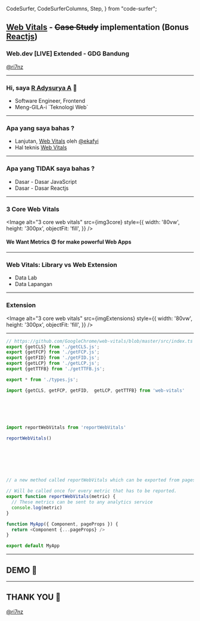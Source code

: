   CodeSurfer,
  CodeSurferColumns,
  Step,
} from "code-surfer";



## [Web Vitals](https://web.dev/vitals/) - ~~Case Study~~ implementation (Bonus [Reactjs](https://reactjs.org))

###  Web.dev [LIVE] Extended - GDG Bandung

[@ri7nz](https://github.com/ri7nz) 

---

### Hi, saya [R Adysurya A](https://github.com/ri7nz) 👋

<ul>
    <Appear>
        <li> Software Engineer, Frontend </li>
        <li> Meng-GILA-i `Teknologi Web` </li>
    </Appear>
</ul>

---

### Apa yang saya bahas ?

* Lanjutan, [Web Vitals](https://eka-wdle-bdg-2020.netlify.app/#1) oleh [@ekafyi](https://github.com/@ekafyi)
* Hal teknis [Web Vitals](https://github.com/GoogleChrome/web-vitals) 

---

### Apa yang TIDAK saya bahas ? 

<ul>
    <Appear>
    <li>Dasar - Dasar JavaScript</li>
    <li>Dasar - Dasar Reactjs</li>
    </Appear>
</ul>

---

### 3 Core Web Vitals

<Image 
    alt="3 core web vitals"
    src={img3core}
    style={{
        width: '80vw',
        height: '300px',
        objectFit: 'fill',
  }}
/>

#### We Want Metrics 😍 for make powerful Web Apps

---

### Web Vitals: Library vs Web Extension

<ul>
    <Appear>
        <li> Data Lab </li>
        <li> Data Lapangan </li>
    </Appear>
</ul>

---

### Extension 

<Image 
    alt="3 core web vitals"
    src={imgExtensions}
    style={{
        width: '80vw',
        height: '300px',
        objectFit: 'fill',
  }}
  />

---

<CodeSurferColumns>

<Step title="Library" subtitle="sourcecode of web-vitals">

```js 2:6
// https://github.com/GoogleChrome/web-vitals/blob/master/src/index.ts
export {getCLS} from './getCLS.js';
export {getFCP} from './getFCP.js';
export {getFID} from './getFID.js';
export {getLCP} from './getLCP.js';
export {getTTFB} from './getTTFB.js';

export * from './types.js';
```

</Step>

<Step title="basic usage" >

```js
import {getCLS, getFCP, getFID,  getLCP, getTTFB} from 'web-vitals'
```

</Step>

<Step title="example use web-vitals library" subtitle="https://github.com/facebook/create-react-app/master/packages/cra-template/template/src/reportWebVitals.js">

```js file=./reportWebVitals.js
```

</Step>
    
<Step title="define function" subtitle="with paramater function">

```js 1:2,10 file=./reportWebVitals.js
```

</Step>

<Step title="import web-vitals library" subtitle="with lazy-import">

```js 3,9 file=./reportWebVitals.js
```

</Step>

<Step title="call core web-vitals API" subtitle="measure & report">

```js 4:8 file=./reportWebVitals.js
```

</Step>

<Step title="export">

```js 13 file=./reportWebVitals.js
```

</Step>

<Step title="Usage">

```js 
import reportWebVitals from 'reportWebVitals'

reportWebVitals()
```

</Step>

<Step title="example: create-react-app template">

```js file=./cra-index.js
```

</Step>

<Step title="example: create-react-app template">

```js 6 file=./cra-index.js
```

</Step>

<Step title="example: create-react-app template">

```js 23 file=./cra-index.js
```

</Step>

<Step title="metric">

```js file=./types-metric.js
```

</Step>

<Step title="metric.name">

```js 19 file=./types-metric.js
```

</Step>

<Step title="metric.value">

```js 22 file=./types-metric.js
```

</Step>

<Step title="Next.js 9.4: 📢 integrated web-vitals" subtitle="a new method called reportWebVitals">

```js
// a new method called reportWebVitals which can be exported from pages/_app.js

// Will be called once for every metric that has to be reported.
export function reportWebVitals(metric) {
  // These metrics can be sent to any analytics service
  console.log(metric)
}

function MyApp({ Component, pageProps }) {
  return <Component {...pageProps} />
}

export default MyApp
```

</Step>

</CodeSurferColumns>

---

## DEMO 🥳

---

## THANK YOU 👐

[@ri7nz](https://rin.rocks)
